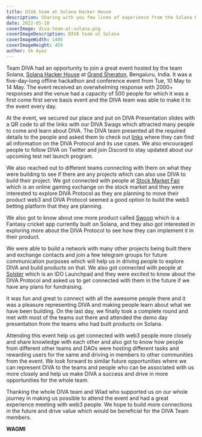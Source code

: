 ```yaml
---
title: DIVA team at Solana Hacker House
description: Sharing with you few lines of experience from the Solana Hacker House event representing DIVA at Solana Hacker House, Bangalore.
date: 2022-05-10
coverImage: diva-team-at-solana.png
coverImageDescription: DIVA team at Solana
coverImageWidth: 1400
coverImageHeight: 459
author: Sk Ayaz
---
```


Team DIVA had an opportunity to join a great event hosted by the team Solana, [Solana Hacker House](https://solana.com/events/bengaluru-hacker-house) at [Grand Sheraton](https://www.google.com/maps/search/?api=1&query=Sheraton%20Grand%20Bengaluru%20Whitefield%20Hotel%20%26%20Convention%20Center%2C%20Prestige%20Shantiniketan%20Hoodi%2C%20Thigalarapalya%2C%20Whitefield%2C%20Bengaluru%2C%20Karnataka%20560048%2C%20India&query_place_id=ChIJf2yYye4RrjsRYZhOX_0Vh24), Bengaluru, India. It was a five-day-long offline hackathon and conference event from Tue, 10 May to 14 May. The event received an overwhelming response with 2000+ responses and the venue had a capacity of 500 people for which it was a first come first serve basis event and the DIVA team was able to make it to the event every day.

<Tweet id="1523880833701928960" />

At the event, we secured our place and put on DIVA Presentation slides with a QR code to all the links with our DIVA Swags which attracted many people to come and learn about DIVA. The DIVA team presented all the required details to the people and asked them to check out [links](https://linktr.ee/divaprotocol.io) where they can find all information on the DIVA Protocol and its use cases. We also encouraged people to follow DIVA on Twitter and join Discord to stay updated about our upcoming test net launch program.

<Tweet id="1523964939257335808" />

We also reached out to different teams connecting with them on what they were building to see if there are any projects which can also use DIVA to build their project. We got connected with people at [Stock Market Fair](https://stockmarketfair.com/) which is an online gaming exchange on the stock market and they were interested to explore DIVA Protocol as they are planning to move their product web3 and DIVA Protocol seemed a good option to build the web3 betting platform that they are planning.

We also got to know about one more product called [Swoop](https://swoop.games/) which is a Fantasy cricket app currently built on Solana, and they also got interested in exploring more about the DIVA Protocol to see how they can implement it in their product.

<Tweet id="1523893189484052482" />

<Tweet id="1524247731719782401" />

We were able to build a network with many other projects being built there and exchange contacts and join a few telegram groups for future communication purposes which will help us in driving people to explore DIVA and build products on that. We also got connected with people at [Solster](https://solster.finance/) which is an IDO Launchpad and they were excited to know about the DIVA Protocol and asked us to get connected with them in the future if we have any plans for fundraising.

<Tweet id="1525413340528250881" />

<Tweet id="1525719728525717505" />

It was fun and great to connect with all the awesome people there and it was a pleasure representing DIVA and making people learn about what we have been building. On the last day, we finally took a complete round and met with most of the teams out there and attended the demo day presentation from the teams who had built products on Solana. 

Attending this event help us get connected with web3 people more closely and share knowledge with each other and also got to know how people from different other teams and DAOs were hosting different tasks and rewarding users for the same and driving in members to other communities from the event. We look forward to similar future opportunities where we can represent DIVA to the teams and people who can be associated with us more closely and help us make DIVA a success and drive in more opportunities for the whole team.

Thanking the whole DIVA team and Wlad who supported us on our whole journey in making us possible to attend the event and had a great experience meeting with web3 people. We hope to build more connections in the future and drive value which would be beneficial for the DIVA Team members.

**WAGMI**
